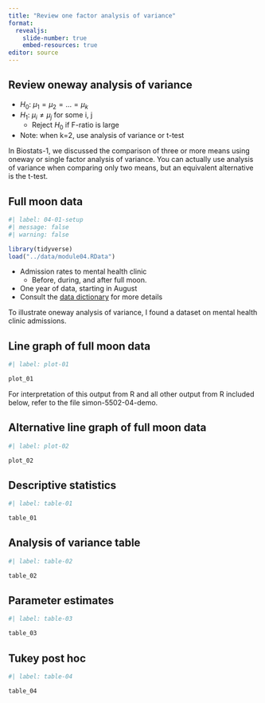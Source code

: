 ```yaml
---
title: "Review one factor analysis of variance"
format: 
  revealjs:
    slide-number: true
    embed-resources: true
editor: source
---
```


## Review oneway analysis of variance

-   $H_0:\ \mu_1=\mu_2=...=\mu_k$
-   $H_1:\ \mu_i \ne \mu_j$ for some i, j
    -   Reject $H_0$ if F-ratio is large
-   Note: when k=2, use analysis of variance or t-test

::: notes
In Biostats-1, we discussed the comparison of three or more means using oneway or single factor analysis of variance. You can actually use analysis of variance when comparing only two means, but an equivalent alternative is the t-test.
:::

## Full moon data

```r
#| label: 04-01-setup
#| message: false
#| warning: false

library(tidyverse)
load("../data/module04.RData")
```


-   Admission rates to mental health clinic
    -   Before, during, and after full moon.
-   One year of data, starting in August
-   Consult the [data dictionary][ref11] for more details

[ref11]: https://github.com/pmean/data/blob/main/files/full-moon-er-admissions.yaml

::: notes
To illustrate oneway analysis of variance, I found a dataset on mental health clinic admissions.
:::

## Line graph of full moon data

```r
#| label: plot-01

plot_01
```

::: notes
For interpretation of this output from R and all other output from R included below, refer to the file simon-5502-04-demo.
:::

## Alternative line graph of full moon data

```r
#| label: plot-02

plot_02
```

## Descriptive statistics

```r
#| label: table-01

table_01
```

## Analysis of variance table

```r
#| label: table-02

table_02
```

## Parameter estimates

```r
#| label: table-03

table_03
```

## Tukey post hoc

```r
#| label: table-04

table_04
```

